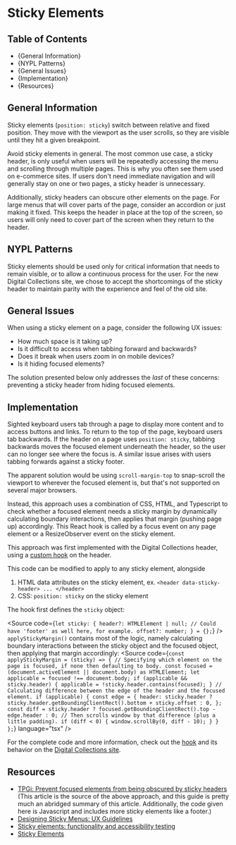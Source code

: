 

<Meta title="Accessibility Guide/Sticky Elements" />

# Sticky Elements

## Table of Contents

- {<Link href="#general-information" target="_self">General Information</Link>}
- {<Link href="#NYPL-patterns" target="_self">NYPL Patterns</Link>}
- {<Link href="#general-issues" target="_self">General Issues</Link>}
- {<Link href="#implementation" target="_self">Implementation</Link>}
- {<Link href="#resources" target="_self">Resources</Link>}

## General Information

Sticky elements (`position: sticky`) switch between relative and fixed position. They move with the viewport as the user scrolls, so they are visible until they hit a given breakpoint.

Avoid sticky elements in general. The most common use case, a sticky header, is only useful when users will be repeatedly accessing the menu and scrolling through multiple pages.
This is why you often see them used on e-commerce sites. If users don't need immediate navigation and will generally stay on one or two pages, a sticky header is unnecessary.

Additionally, sticky headers can obscure other elements on the page. For large menus that will cover parts of the page, consider an accordion or just making it fixed. This keeps the header in place
at the top of the screen, so users will only need to cover part of the screen when they return to the header.

## NYPL Patterns

Sticky elements should be used only for critical information that needs to remain visible, or to allow a continuous process for the user. For the new Digital Collections site, we chose to accept the shortcomings of the sticky header
to maintain parity with the experience and feel of the old site.

## General Issues

When using a sticky element on a page, consider the following UX issues:

- How much space is it taking up?
- Is it difficult to access when tabbing forward and backwards?
- Does it break when users zoom in on mobile devices?
- Is it hiding focused elements?

The solution presented below only addresses the _last_ of these concerns: preventing a sticky
header from hiding focused elements.

## Implementation

Sighted keyboard users tab through a page to display more content and to access buttons and links.
To return to the top of the page, keyboard users tab backwards. If the header on a page uses `position: sticky`,
tabbing backwards moves the focused element underneath the header, so the user can no longer see where the focus is.
A similar issue arises with users tabbing forwards against a sticky footer.

The apparent solution would be using `scroll-margin-top` to snap-scroll the viewport to wherever the focused
element is, but that's not supported on several major browsers.

Instead, this approach uses a combination of CSS, HTML, and Typescript to check whether a focused element needs a sticky margin by
dynamically calculating boundary interactions, then applies that margin (pushing page up) accordingly. This React hook is called by a
focus event on any page element or a ResizeObserver event on the sticky element.

This approach was first implemented with the Digital Collections header, using a [custom hook](https://github.com/NYPL/digital-collections/blob/main/src/hooks/useScrolled.ts) on the header.

This code can be modified to apply to any sticky element, alongside

1. HTML data attributes on the sticky element, ex. `<header data-sticky-header> ... </header>`
2. CSS: `position: sticky` on the sticky element

The hook first defines the `sticky` object:

<Source
  code={`
let sticky: {
  header?: HTMLElement | null;
  // Could have 'footer' as well here, for example.
  offset?: number;
} = {};
`}
/>
`applyStickyMargin()` contains most of the logic, namely calculating boundary interactions
between the sticky object and the focused object, then applying that margin accordingly:
<Source
  code={`
const applyStickyMargin = (sticky) => {
  // Specifying which element on the page is focused, if none then defaulting to body.
  const focused = (document.activeElement || document.body) as HTMLElement;
  let applicable = focused !== document.body;
  if (applicable && sticky.header) {
    applicable = !sticky.header.contains(focused);
  }
  // Calculating difference between the edge of the header and the focused element.
  if (applicable) {
    const edge = {
      header: sticky.header ? sticky.header.getBoundingClientRect().bottom + sticky.offset : 0,
    };
    const diff = sticky.header ? focused.getBoundingClientRect().top - edge.header : 0;
  // Then scrolls window by that difference (plus a little padding).
    if (diff < 0) {
      window.scrollBy(0, diff - 10);
    }
  }
};
`}
  language="tsx"
/>

For the complete code and more information, check out the [hook](https://github.com/NYPL/digital-collections/blob/main/src/hooks/useScrolled.ts) and its behavior on the [Digital Collections site](https://github.com/NYPL/digital-collections).

## Resources

- [TPGi: Prevent focused elements from being obscured by sticky headers](https://www.tpgi.com/prevent-focused-elements-from-being-obscured-by-sticky-headers/)
  (This article is the source of the above approach, and this guide is pretty much an abridged summary of this article. Additionally, the code given here is Javascript and includes more sticky elements like a footer.)
- [Designing Sticky Menus: UX Guidelines](https://www.smashingmagazine.com/2023/05/sticky-menus-ux-guidelines/)
- [Sticky elements: functionality and accessibility testing](https://technology.blog.gov.uk/2018/05/21/sticky-elements-functionality-and-accessibility-testing/)
- [Sticky Elements](https://design.gs.com/patterns/sticky-elements)
